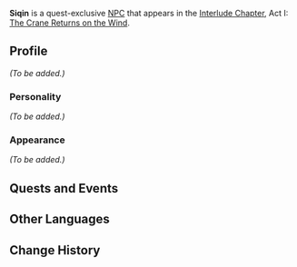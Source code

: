 {{Meta
<!-- REMOVE THIS TEMPLATE AFTER ADDING MISSING INFO -->
|missing_NPC_context  = yes
|missing_NPC_profile  = yes
}}
{{Character Infobox
|type             = Quest NPC
|image            = NPC Siqin.png
|region           = Liyue
|affiliation      = Millelith
}}
'''Siqin''' is a quest-exclusive [[NPC]] that appears in the [[Interlude Chapter]], Act I: [[The Crane Returns on the Wind]].
<!--
==Location==
<gallery>
NPC Location Siqin 0.png|Siqin's location (Jade Chamber Rising)
NPC Location Siqin Context 0.png|Additional context

NPC Location Siqin.png|Siqin's location (from Seagaze Sunset until end of Bygones Times Like Dust Passing)
NPC Location Siqin Context.png|Additional context
NPC Location Siqin Context 2.png|Additional context
</gallery>
-->
==Profile==
<!-- detailed story/lore information goes here -->
''(To be added.)''

===Personality===
''(To be added.)''

===Appearance===
''(To be added.)''

==Quests and Events==
{{Quests and Events}}

==Other Languages==
{{Other Languages
|default_hidden = 1
|en      = Siqin
|zhs     = 思勤
|zhs_rm  = Sīqín
|zht     = 思勤
|zht_rm  = Sīqín
|ja      = 思勤
|ja_rm   = Shikin{{Assumed}}
|ko      = 새{{tt|근|勤}}
|ko_rm   = Saegeun
|es      = Sichin
|fr      = Siqin
|ru      = Сы Цинь
|th      = Siqin
|vi      = Siqin
|de      = Siqin
|id      = Siqin
|pt      = Siqin
|tr      = Siqin
|it      = Siqin
}}

==Change History==
{{Change History|2.4}}
<!--
==References==
{{Reflist}}-->